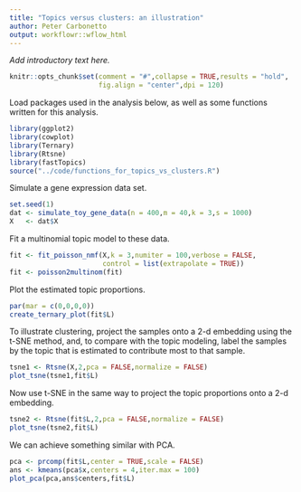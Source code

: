 ```yaml
---
title: "Topics versus clusters: an illustration"
author: Peter Carbonetto
output: workflowr::wflow_html
---
```


*Add introductory text here.*

```r
knitr::opts_chunk$set(comment = "#",collapse = TRUE,results = "hold",
                      fig.align = "center",dpi = 120)
```

Load packages used in the analysis below, as well as some functions
written for this analysis.

```r
library(ggplot2)
library(cowplot)
library(Ternary)
library(Rtsne)
library(fastTopics)
source("../code/functions_for_topics_vs_clusters.R")
```

Simulate a gene expression data set.

```r
set.seed(1)
dat <- simulate_toy_gene_data(n = 400,m = 40,k = 3,s = 1000)
X   <- dat$X
```

Fit a multinomial topic model to these data.

```r
fit <- fit_poisson_nmf(X,k = 3,numiter = 100,verbose = FALSE,
                       control = list(extrapolate = TRUE))
fit <- poisson2multinom(fit)
```

Plot the estimated topic proportions.

```r
par(mar = c(0,0,0,0))
create_ternary_plot(fit$L)
```

To illustrate clustering, project the samples onto a 2-d embedding
using the t-SNE method, and, to compare with the topic modeling, label
the samples by the topic that is estimated to contribute most to that
sample.

```r
tsne1 <- Rtsne(X,2,pca = FALSE,normalize = FALSE)
plot_tsne(tsne1,fit$L)
```

Now use t-SNE in the same way to project the topic proportions onto a
2-d embedding.

```r
tsne2 <- Rtsne(fit$L,2,pca = FALSE,normalize = FALSE)
plot_tsne(tsne2,fit$L)
```

We can achieve something similar with PCA.

```r
pca <- prcomp(fit$L,center = TRUE,scale = FALSE)
ans <- kmeans(pca$x,centers = 4,iter.max = 100)
plot_pca(pca,ans$centers,fit$L)
```
